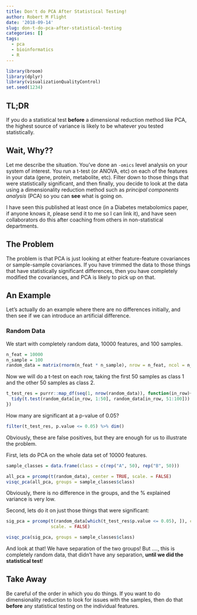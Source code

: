 ```yaml
---
title: Don't do PCA After Statistical Testing!
author: Robert M Flight
date: '2018-09-14'
slug: don-t-do-pca-after-statistical-testing
categories: []
tags:
  - pca
  - bioinformatics
  - R
---
```


```r
library(broom)
library(dplyr)
library(visualizationQualityControl)
set.seed(1234)
```

## TL;DR

If you do a statistical test **before** a dimensional reduction method like
PCA, the highest source of variance is likely to be whatever you tested
statistically.

## Wait, Why??

Let me describe the situation. You've done an `-omics` level analysis on your
system of interest. You run a t-test (or ANOVA, etc) on each of the features
in your data (gene, protein, metabolite, etc). Filter down to those things that
were statistically significant, and then finally, you decide to look at the data
using a dimensionality reduction method such as *principal components analysis*
(PCA) so you can **see** what is going on.

I have seen this published at least once (in a Diabetes metabolomics paper,
if anyone knows it, please send it to me so I can link it), and have seen
collaborators do this after coaching from others in non-statistical departments.

## The Problem

The problem is that PCA is just looking at either feature-feature covariances
or sample-sample covariances. If you have trimmed the data to those things that
have statistically significant differences, then you have completely modified
the covariances, and PCA is likely to pick up on that.

## An Example

Let's actually do an example where there are no differences initially, and
then see if we can introduce an artificial difference.

### Random Data

We start with completely random data, 10000 features, and 100 samples.

```r
n_feat = 10000
n_sample = 100
random_data = matrix(rnorm(n_feat * n_sample), nrow = n_feat, ncol = n_sample)
```

Now we will do a t-test on each row, taking the first 50 samples as class 1
and the other 50 samples as class 2.

```r
t_test_res = purrr::map_df(seq(1, nrow(random_data)), function(in_row){
  tidy(t.test(random_data[in_row, 1:50], random_data[in_row, 51:100]))
})
```

How many are significant at a p-value of 0.05?

```r
filter(t_test_res, p.value <= 0.05) %>% dim()
```

Obviously, these are false positives, but they are enough for us to illustrate
the problem.

First, lets do PCA on the whole data set of 10000 features.

```r
sample_classes = data.frame(class = c(rep("A", 50), rep("B", 50)))

all_pca = prcomp(t(random_data), center = TRUE, scale. = FALSE)
visqc_pca(all_pca, groups = sample_classes$class)
```

Obviously, there is no difference in the groups, and the % explained variance
is very low.

Second, lets do it on just those things that were significant:

```r
sig_pca = prcomp(t(random_data[which(t_test_res$p.value <= 0.05), ]), center = TRUE,
                 scale. = FALSE)

visqc_pca(sig_pca, groups = sample_classes$class)
```

And look at that! We have separation of the two groups! But ...., this is
completely random data, that didn't have any separation, **until we did the
statistical test**!

## Take Away

Be careful of the order in which you do things. If you want to do dimensionality
reduction to look for issues with the samples, then do that **before** any statistical
testing on the individual features.
